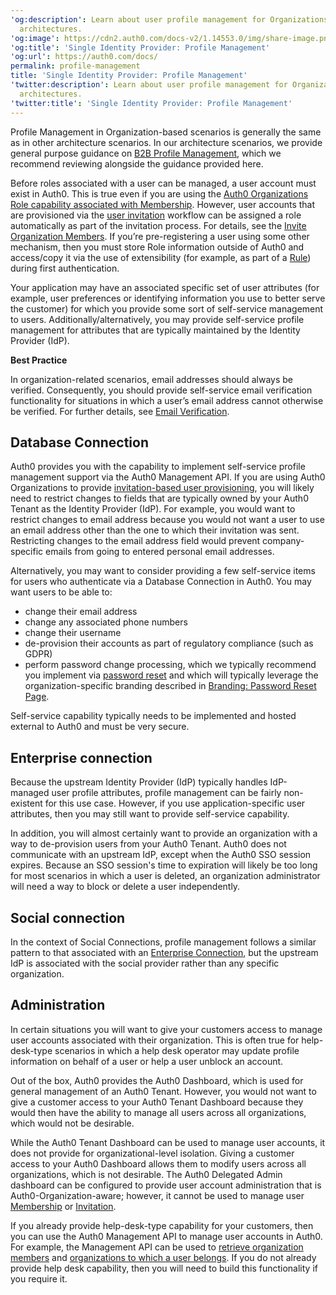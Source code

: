 ---
'og:description': Learn about user profile management for Organizations in multi-tenant
  architectures.
'og:image': https://cdn2.auth0.com/docs-v2/1.14553.0/img/share-image.png
'og:title': 'Single Identity Provider: Profile Management'
'og:url': https://auth0.com/docs/
permalink: profile-management
title: 'Single Identity Provider: Profile Management'
'twitter:description': Learn about user profile management for Organizations in multi-tenant
  architectures.
'twitter:title': 'Single Identity Provider: Profile Management'
---
Profile Management in Organization-based scenarios is generally the same as in other architecture scenarios. In our architecture scenarios, we provide general purpose guidance on [B2B Profile Management](/docs/get-started/architecture-scenarios/business-to-business/profile-management), which we recommend reviewing alongside the guidance provided here.

<Warning>

Before roles associated with a user can be managed, a user account must exist in Auth0. This is true even if you are using the [Auth0 Organizations Role capability associated with Membership](/docs/manage-users/organizations/configure-organizations/add-member-roles). However, user accounts that are provisioned via the [user invitation](/docs/get-started/architecture-scenarios/multiple-organization-architecture/single-identity-provider-organizations/provisioning) workflow can be assigned a role automatically as part of the invitation process. For details, see the [Invite Organization Members](/docs/manage-users/organizations/configure-organizations/invite-members). If you’re pre-registering a user using some other mechanism, then you must store Role information outside of Auth0 and access/copy it via the use of extensibility (for example, as part of a [Rule](/docs/customize/rules)) during first authentication.

</Warning>

Your application may have an associated specific set of user attributes (for example, user preferences or identifying information you use to better serve the customer) for which you provide some sort of self-service management to users. Additionally/alternatively, you may provide self-service profile management for attributes that are typically maintained by the <Tooltip tip="Identity Provider (IdP): Service that stores and manages digital identities." cta="View Glossary" href="/docs/glossary?term=Identity+Provider">Identity Provider</Tooltip> (IdP).

<Callout icon="file-lines" color="#0EA5E9" iconType="regular">

**Best Practice**

In organization-related scenarios, email addresses should always be verified. Consequently, you should provide self-service email verification functionality for situations in which a user’s email address cannot otherwise be verified. For further details, see [Email Verification](/docs/manage-users/user-accounts/verify-emails).

</Callout>

## Database Connection

Auth0 provides you with the capability to implement self-service profile management support via the Auth0 <Tooltip tip="Management API: A product to allow customers to perform administrative tasks." cta="View Glossary" href="/docs/glossary?term=Management+API">Management API</Tooltip>. If you are using Auth0 Organizations to provide [invitation-based user provisioning](/docs/manage-users/organizations/configure-organizations/invite-members), you will likely need to restrict changes to fields that are typically owned by your Auth0 Tenant as the Identity Provider (IdP). For example, you would want to restrict changes to email address because you would not want a user to use an email address other than the one to which their invitation was sent. Restricting changes to the email address field would prevent company-specific emails from going to entered personal email addresses.

Alternatively, you may want to consider providing a few self-service items for users who authenticate via a Database Connection in Auth0. You may want users to be able to:

* change their email address
* change any associated phone numbers
* change their username
* de-provision their accounts as part of regulatory compliance (such as GDPR)
* perform password change processing, which we typically recommend you implement via [password reset](/docs/authenticate/identity-providers/database/password-change#trigger-an-interactive-password-reset-flow) and which will typically leverage the organization-specific branding described in [Branding: Password Reset Page](/docs/get-started/architecture-scenarios/multiple-organization-architecture/single-identity-provider-organizations/branding).

<Callout icon="file-lines" color="#0EA5E9" iconType="regular">

Self-service capability typically needs to be implemented and hosted external to Auth0 and must be very secure.

</Callout>

## Enterprise connection

Because the upstream Identity Provider (IdP) typically handles IdP-managed user profile attributes, profile management can be fairly non-existent for this use case. However, if you use application-specific user attributes, then you may still want to provide self-service capability.

In addition, you will almost certainly want to provide an organization with a way to de-provision users from your Auth0 Tenant. Auth0 does not communicate with an upstream IdP, except when the Auth0 <Tooltip tip="Single Sign-On (SSO): Service that, after a user logs into one applicaton, automatically logs that user in to other applications." cta="View Glossary" href="/docs/glossary?term=SSO">SSO</Tooltip> session expires. Because an SSO session's time to expiration will likely be too long for most scenarios in which a user is deleted, an organization administrator will need a way to block or delete a user independently.

## Social connection

In the context of Social Connections, profile management follows a similar pattern to that associated with an [Enterprise Connection](#enterprise-connection), but the upstream IdP is associated with the social provider rather than any specific organization.

## Administration

In certain situations you will want to give your customers access to manage user accounts associated with their organization. This is often true for help-desk-type scenarios in which a help desk operator may update profile information on behalf of a user or help a user unblock an account.

Out of the box, Auth0 provides the <Tooltip tip="Auth0 Dashboard: Auth0's main product to configure your services." cta="View Glossary" href="/docs/glossary?term=Auth0+Dashboard">Auth0 Dashboard</Tooltip>, which is used for general management of an Auth0 Tenant. However, you would not want to give a customer access to your Auth0 Tenant Dashboard because they would then have the ability to manage all users across all organizations, which would not be desirable.

<Warning>

While the Auth0 Tenant Dashboard can be used to manage user accounts, it does not provide for organizational-level isolation. Giving a customer access to your Auth0 Dashboard allows them to modify users across all organizations, which is not desirable. The Auth0 Delegated Admin dashboard can be configured to provide user account administration that is Auth0-Organization-aware; however, it cannot be used to manage user [Membership](/docs/manage-users/organizations/create-first-organization) or [Invitation](/docs/manage-users/organizations/configure-organizations/invite-members).

</Warning>

If you already provide help-desk-type capability for your customers, then you can use the Auth0 Management API to manage user accounts in Auth0. For example, the Management API can be used to [retrieve organization members](/docs/manage-users/organizations/configure-organizations/retrieve-members) and [organizations to which a user belongs](/docs/manage-users/organizations/configure-organizations/retrieve-user-membership). If you do not already provide help desk capability, then you will need to build this functionality if you require it.